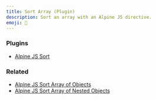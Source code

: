 ```yaml
---
title: Sort Array (Plugin)
description: Sort an array with an Alpine JS directive.
emoji: 🐑
---
```


### Plugins

- [Alpine JS Sort](https://github.com/markmead/alpinejs-sort)

### Related

- [Alpine JS Sort Array of Objects](/components/sort-objects)
- [Alpine JS Sort Array of Nested Objects](/components/sort-objects-nested)

<Preview componentId="sort" />
